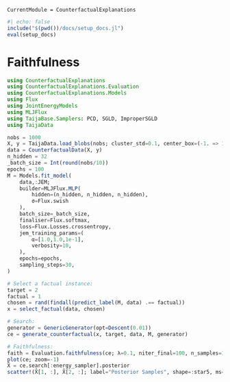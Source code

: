 ```@meta
CurrentModule = CounterfactualExplanations 
```

```julia
#| echo: false
include("$(pwd())/docs/setup_docs.jl")
eval(setup_docs)
```

# Faithfulness

```julia
using CounterfactualExplanations
using CounterfactualExplanations.Evaluation
using CounterfactualExplanations.Models
using Flux
using JointEnergyModels
using MLJFlux
using TaijaBase.Samplers: PCD, SGLD, ImproperSGLD
using TaijaData

nobs = 1000
X, y = TaijaData.load_blobs(nobs; cluster_std=0.1, center_box=(-1. => 1.))
data = CounterfactualData(X, y)
n_hidden = 32
_batch_size = Int(round(nobs/10))
epochs = 100
M = Models.fit_model(
    data,:JEM;
    builder=MLJFlux.MLP(
        hidden=(n_hidden, n_hidden, n_hidden), 
        σ=Flux.swish
    ),
    batch_size=_batch_size,
    finaliser=Flux.softmax,
    loss=Flux.Losses.crossentropy,
    jem_training_params=(
        α=[1.0,1.0,1e-1],
        verbosity=10,
    ),
    epochs=epochs,
    sampling_steps=30,
)

# Select a factual instance:
target = 2
factual = 1
chosen = rand(findall(predict_label(M, data) .== factual))
x = select_factual(data, chosen)

# Search:
generator = GenericGenerator(opt=Descent(0.01))
ce = generate_counterfactual(x, target, data, M, generator)

# Faithfulness:
faith = Evaluation.faithfulness(ce; λ=0.1, niter_final=100, n_samples=100, batch_size=50, niter=30)
plot(ce; zoom=-1)
X̂ = ce.search[:energy_sampler].posterior
scatter!(X̂[1, :], X̂[2, :]; label="Posterior Samples", shape=:star5, ms=10)
```